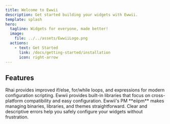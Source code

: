 ```yaml
---
title: Welcome to Ewwii
description: Get started building your widgets with Ewwii.
template: splash
hero:
  tagline: Widgets for everyone, made better!
  image:
    file: ../../assets/EwwiiLogo.png
  actions:
    - text: Get Started
      link: /docs/getting-started/installation
      icon: right-arrow
---
```



## Features

<CardGrid stagger>
  <Card title="Better Scripting" icon="pencil">
    Rhai provides improved if/else, for/while loops, and expressions for modern
    configuration scripting.
  </Card>
  <Card title="Built in Libraries" icon="add-document">
    Ewwii provides built-in libraries that focus on cross-platform compatibility
    and easy configuration.
  </Card>
  <Card title="Package Management" icon="puzzle">
    Ewwii's PM **eiipm** makes managing binaries, libraries, and themes
    straightforward.
  </Card>
  <Card title="Robust Error Handling" icon="error">
    Clear and descriptive errors help you safely configure your widgets without
    frustration.
  </Card>
</CardGrid>
